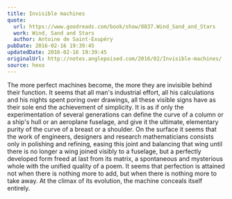 ```yaml
---
title: Invisible machines
quote:
  url: https://www.goodreads.com/book/show/8837.Wind_Sand_and_Stars
  work: Wind, Sand and Stars
  author: Antoine de Saint-Exupéry
pubDate: 2016-02-16 19:39:45
updatedDate: 2016-02-16 19:39:45
originalUrl: http://notes.anglepoised.com/2016/02/Invisible-machines/
source: hexo
---
```


The more perfect machines become, the more they are invisible behind their function. It seems that all man's industrial effort, all his calculations and his nights spent poring over drawings, all these visible signs have as their sole end the achievement of simplicity. It is as if only the experimentation of several generations can define the curve of a column or a ship's hull or an aeroplane fuselage, and give it the ultimate, elementary purity of the curve of a breast or a shoulder. On the surface it seems that the work of engineers, designers and research mathematicians consists only in polishing and refining, easing this joint and balancing that wing until there is no longer a wing joined visibly to a fuselage, but a perfectly developed form freed at last from its matrix, a spontaneous and mysterious whole with the unified quality of a poem. It seems that perfection is attained not when there is nothing more to add, but when there is nothing more to take away. At the climax of its evolution, the machine conceals itself entirely.
